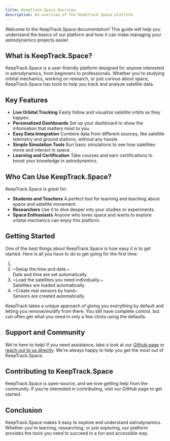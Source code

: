 ```yaml
---
title: KeepTrack.Space Overview
description: An overview of the KeepTrack.Space platform.
---
```



Welcome to the KeepTrack.Space documentation! This guide will help you understand the basics of our platform and how it can make managing your astrodynamics projects easier.

## What is KeepTrack.Space?

KeepTrack.Space is a user-friendly platform designed for anyone interested in astrodynamics, from beginners to professionals. Whether you're studying orbital mechanics, working on research, or just curious about space, KeepTrack.Space has tools to help you track and analyze satellite data.

## Key Features

- **Live Orbital Tracking** Easily follow and visualize satellite orbits as they happen.
- **Personalized Dashboards** Set up your dashboard to show the information that matters most to you.
- **Easy Data Integration** Combine data from different sources, like satellite telemetry and ground stations, without any hassle.
- **Simple Simulation Tools** Run basic simulations to see how satellites move and interact in space.
- **Learning and Certification** Take courses and earn certifications to boost your knowledge in astrodynamics.

## Who Can Use KeepTrack.Space?

KeepTrack.Space is great for:
- **Students and Teachers** A perfect tool for learning and teaching about space and satellite movement.
- **Researchers** Use it to dive deeper into your studies or experiments.
- **Space Enthusiasts** Anyone who loves space and wants to explore orbital mechanics can enjoy this platform.

## Getting Started

One of the best things about KeepTrack.Space is how easy it is to get started. Here is all you have to do to get going for the first time:
<Steps>
1. <LinkCard
    title="Load the KeepTrack App"
    description="Visit keeptrack.space/app/ to load the 3D app."
    href="https://keeptrack.space/app/"
   />
3. ~Setup the time and date.~
    <br />
    Date and time are set automatically.
4. ~Load the satellites you need individually.~
    <br />
    Satellites are loaded automatically.
5. ~Create real sensors by hand~
    <br />
    Sensors are created automatically.
</Steps>

<Aside type="tip">
    KeepTrack takes a unique approach of giving you everything by default and letting you remove/modify from there. You still have complete control, but can often get what you need in only a few clicks using the defaults.
</Aside>

## Support and Community

We're here to help! If you need assistance, take a look at our [Github page](https://github.com/thkruz/keeptrack.space) or [reach out to us directly](mailto:admin@keeptrack.space). We're always happy to help you get the most out of KeepTrack.Space.

## Contributing to KeepTrack.Space

KeepTrack.Space is open-source, and we love getting help from the community. If you're interested in contributing, visit our GitHub page to get started.

## Conclusion

KeepTrack.Space makes it easy to explore and understand astrodynamics. Whether you're learning, researching, or just exploring, our platform provides the tools you need to succeed in a fun and accessible way.